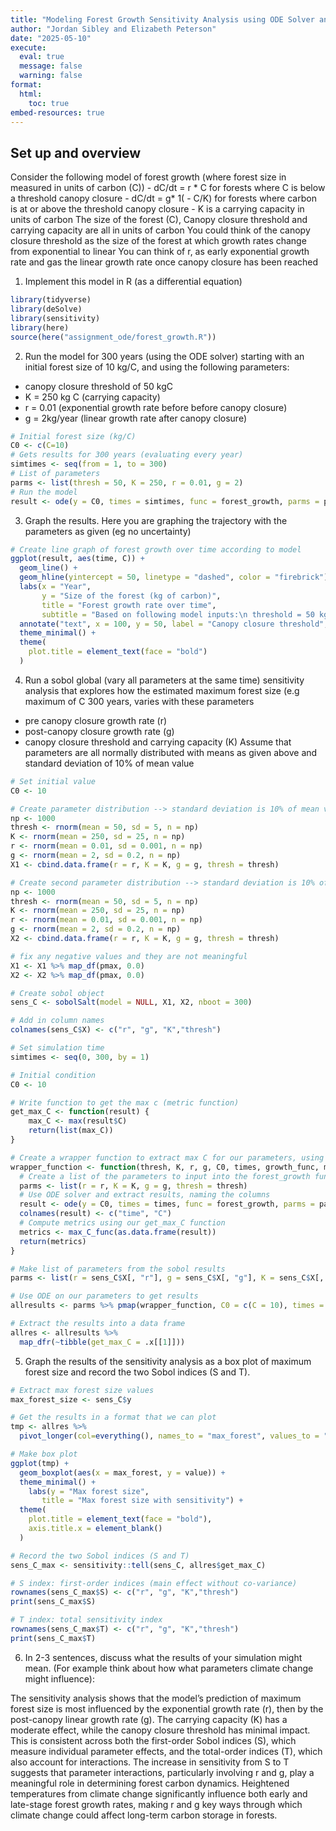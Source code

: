 ```yaml
---
title: "Modeling Forest Growth Sensitivity Analysis using ODE Solver and Sobol "
author: "Jordan Sibley and Elizabeth Peterson"
date: "2025-05-10"
execute: 
  eval: true
  message: false
  warning: false
format:
  html:
    toc: true
embed-resources: true
---
```


## Set up and overview 

Consider the following model of forest growth (where forest size in measured in units of carbon (C))
- dC/dt = r * C for forests where C is below a threshold canopy closure
- dC/dt = g* 1( - C/K) for forests where carbon is at or above the threshold canopy closure
- K is a carrying capacity in units of carbon
The size of the forest (C), Canopy closure threshold and carrying capacity are all in units of carbon You could think of the canopy closure threshold as the size of the forest at which growth rates change from exponential to linear You can think of r, as early exponential growth rate and gas the linear growth rate once canopy closure has been reached


1. Implement this model in R (as a differential equation)
```r
library(tidyverse)
library(deSolve)
library(sensitivity)
library(here)
source(here("assignment_ode/forest_growth.R"))
```


2. Run the model for 300 years (using the ODE solver) starting with an initial forest size of 10 kg/C, and using the following parameters:
  - canopy closure threshold of 50 kgC
  - K = 250 kg C (carrying capacity)
  - r = 0.01 (exponential growth rate before before canopy closure)
  - g = 2kg/year (linear growth rate after canopy closure)
  

```r
# Initial forest size (kg/C)
C0 <- c(C=10)
# Gets results for 300 years (evaluating every year)
simtimes <- seq(from = 1, to = 300)
# List of parameters
parms <- list(thresh = 50, K = 250, r = 0.01, g = 2)
# Run the model
result <- ode(y = C0, times = simtimes, func = forest_growth, parms = parms)
```


3. Graph the results. Here you are graphing the trajectory with the parameters as given (eg no uncertainty)
```r
# Create line graph of forest growth over time according to model
ggplot(result, aes(time, C)) +
  geom_line() +
  geom_hline(yintercept = 50, linetype = "dashed", color = "firebrick") + # canopy threshold
  labs(x = "Year",
       y = "Size of the forest (kg of carbon)",
       title = "Forest growth rate over time",
       subtitle = "Based on following model inputs:\n threshold = 50 kg C, K = 250 kg C, r = 0.01, g = 2 kg/year") +
  annotate("text", x = 100, y = 50, label = "Canopy closure threshold", vjust = -1, color = "firebrick") +
  theme_minimal() +
  theme(
    plot.title = element_text(face = "bold")
  )
```


4. Run a sobol global (vary all parameters at the same time) sensitivity analysis that explores how the estimated maximum forest size (e.g maximum of C 300 years, varies with these parameters
- pre canopy closure growth rate (r)
- post-canopy closure growth rate (g)
- canopy closure threshold and carrying capacity (K)
Assume that parameters are all normally distributed with means as given above and standard deviation of 10% of mean value
```r
# Set initial value
C0 <- 10

# Create parameter distribution --> standard deviation is 10% of mean value
np <- 1000
thresh <- rnorm(mean = 50, sd = 5, n = np)
K <- rnorm(mean = 250, sd = 25, n = np)
r <- rnorm(mean = 0.01, sd = 0.001, n = np)
g <- rnorm(mean = 2, sd = 0.2, n = np)
X1 <- cbind.data.frame(r = r, K = K, g = g, thresh = thresh)

# Create second parameter distribution --> standard deviation is 10% of mean value
np <- 1000
thresh <- rnorm(mean = 50, sd = 5, n = np)
K <- rnorm(mean = 250, sd = 25, n = np)
r <- rnorm(mean = 0.01, sd = 0.001, n = np)
g <- rnorm(mean = 2, sd = 0.2, n = np)
X2 <- cbind.data.frame(r = r, K = K, g = g, thresh = thresh)

# fix any negative values and they are not meaningful
X1 <- X1 %>% map_df(pmax, 0.0)
X2 <- X2 %>% map_df(pmax, 0.0)

# Create sobol object
sens_C <- sobolSalt(model = NULL, X1, X2, nboot = 300)

# Add in column names
colnames(sens_C$X) <- c("r", "g", "K","thresh")
```

```r
# Set simulation time
simtimes <- seq(0, 300, by = 1)

# Initial condition
C0 <- 10

# Write function to get the max c (metric function)
get_max_C <- function(result) {
    max_C <- max(result$C)
    return(list(max_C))
}

# Create a wrapper function to extract max C for our parameters, using the max c function
wrapper_function <- function(thresh, K, r, g, C0, times, growth_func, max_C_func) {
  # Create a list of the parameters to input into the forest_growth function
  parms <- list(r = r, K = K, g = g, thresh = thresh)
  # Use ODE solver and extract results, naming the columns
  result <- ode(y = C0, times = times, func = forest_growth, parms = parms)
  colnames(result) <- c("time", "C")
  # Compute metrics using our get_max_C function
  metrics <- max_C_func(as.data.frame(result))
  return(metrics)
}
```

```r
# Make list of parameters from the sobol results
parms <- list(r = sens_C$X[, "r"], g = sens_C$X[, "g"], K = sens_C$X[, "K"], thresh = sens_C$X[, "thresh"])

# Use ODE on our parameters to get results
allresults <- parms %>% pmap(wrapper_function, C0 = c(C = 10), times = seq(from = 1, to = 300), growth_func = forest_growth, max_C_func = get_max_C)

# Extract the results into a data frame
allres <- allresults %>%
  map_dfr(~tibble(get_max_C = .x[[1]]))
```


5. Graph the results of the sensitivity analysis as a box plot of maximum forest size and record the two Sobol indices (S and T).
```r
# Extract max forest size values
max_forest_size <- sens_C$y

# Get the results in a format that we can plot
tmp <- allres %>%
  pivot_longer(col=everything(), names_to = "max_forest", values_to = "value")

# Make box plot
ggplot(tmp) +
  geom_boxplot(aes(x = max_forest, y = value)) +
  theme_minimal() +
    labs(y = "Max forest size",
       title = "Max forest size with sensitivity") +
  theme(
    plot.title = element_text(face = "bold"),
    axis.title.x = element_blank()
  )
```

```r
# Record the two Sobol indices (S and T)
sens_C_max <- sensitivity::tell(sens_C, allres$get_max_C)

# S index: first-order indices (main effect without co-variance)
rownames(sens_C_max$S) <- c("r", "g", "K","thresh")
print(sens_C_max$S)

# T index: total sensitivity index
rownames(sens_C_max$T) <- c("r", "g", "K","thresh")
print(sens_C_max$T)
```

6. In 2-3 sentences, discuss what the results of your simulation might mean. (For example think about how what parameters climate change might influence):


The sensitivity analysis shows that the model's prediction of maximum forest size is most influenced by the exponential growth rate (r), then by the post-canopy linear growth rate (g). The carrying capacity (K) has a moderate effect, while the canopy closure threshold has minimal impact. This is consistent across both the first-order Sobol indices (S), which measure individual parameter effects, and the total-order indices (T), which also account for interactions. The increase in sensitivity from S to T suggests that parameter interactions, particularly involving r and g, play a meaningful role in determining forest carbon dynamics.
Heightened temperatures from climate change significantly influence both early and late-stage forest growth rates, making r and g key ways through which climate change could affect long-term carbon storage in forests.






